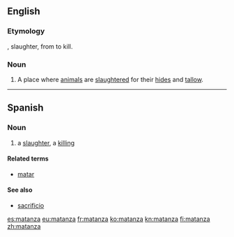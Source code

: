==English==

===Etymology===
{{etyl|es|en}}, slaughter, from {{term|matar|lang=es}} to kill.

===Noun===
{{en-noun}}

# {{context|US|Western US|lang=en}} A place where [[animal]]s are [[slaughter]]ed for their [[hide]]s and [[tallow]].

{{Webster 1913}}

----

==Spanish==

===Noun===
{{es-noun|f}}

# a [[slaughter]], a [[killing]]

====Related terms====
* [[matar]] {{pos_v}}

====See also====
* [[sacrificio]] {{m}}

[[es:matanza]]
[[eu:matanza]]
[[fr:matanza]]
[[ko:matanza]]
[[kn:matanza]]
[[fi:matanza]]
[[zh:matanza]]